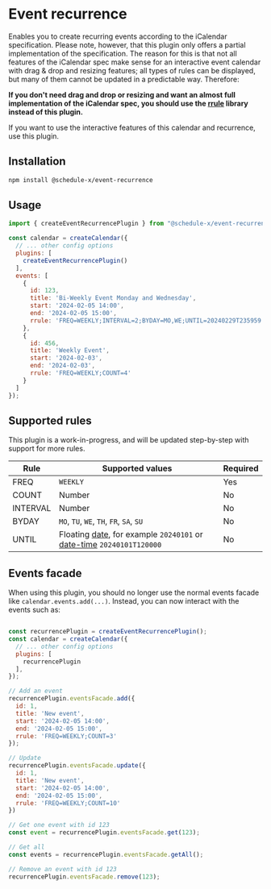 
# Event recurrence

Enables you to create recurring events according to the iCalendar specification. Please note, however, that this
plugin only offers a partial implementation of the specification. The reason for this is that not all features of
the iCalendar spec make sense for an interactive event calendar with drag & drop and resizing features; all types of
rules can be displayed, but many of them cannot be updated in a predictable way. Therefore:

**If you don't need drag and drop or resizing and
want an almost full implementation of the iCalendar spec, you should use the [rrule](https://www.npmjs.com/package/rrule)
library instead of this plugin.**

If you want to use the interactive features of this calendar and recurrence, use this plugin.

## Installation

```sh copy
npm install @schedule-x/event-recurrence
```

## Usage

```js
import { createEventRecurrencePlugin } from "@schedule-x/event-recurrence";

const calendar = createCalendar({
  // ... other config options
  plugins: [
    createEventRecurrencePlugin()
  ],
  events: [
    {
      id: 123,
      title: 'Bi-Weekly Event Monday and Wednesday',
      start: '2024-02-05 14:00',
      end: '2024-02-05 15:00',
      rrule: 'FREQ=WEEKLY;INTERVAL=2;BYDAY=MO,WE;UNTIL=20240229T235959'
    },
    {
      id: 456,
      title: 'Weekly Event',
      start: '2024-02-03',
      end: '2024-02-03',
      rrule: 'FREQ=WEEKLY;COUNT=4'
    }
  ]
});
```

## Supported rules

<Callout type="info">
  This plugin is a work-in-progress, and will be updated step-by-step with support for more rules.
</Callout>

| Rule     | Supported values                                                                                                                                                                     | Required |
|----------|--------------------------------------------------------------------------------------------------------------------------------------------------------------------------------------|----------|
| FREQ     | `WEEKLY`                                                                                                                                                                             | Yes      |
| COUNT    | Number                                                                                                                                                                               | No       |
| INTERVAL | Number                                                                                                                                                                               | No       |
| BYDAY    | `MO`, `TU`, `WE`, `TH`, `FR`, `SA`, `SU`                                                                                                                                             | No       |
| UNTIL    | Floating [date](https://www.rfc-editor.org/rfc/rfc5545#section-3.3.4), for example `20240101` or [date-time](https://www.rfc-editor.org/rfc/rfc5545#section-3.3.5) `20240101T120000` | No       |

## Events facade

When using this plugin, you should no longer use the normal events facade like `calendar.events.add(...)`. Instead, you
can now interact with the events such as:

```js

const recurrencePlugin = createEventRecurrencePlugin();
const calendar = createCalendar({
  // ... other config options
  plugins: [
    recurrencePlugin
  ],
});

// Add an event
recurrencePlugin.eventsFacade.add({
  id: 1,
  title: 'New event',
  start: '2024-02-05 14:00',
  end: '2024-02-05 15:00',
  rrule: 'FREQ=WEEKLY;COUNT=3'
});

// Update
recurrencePlugin.eventsFacade.update({
  id: 1,
  title: 'New event',
  start: '2024-02-05 14:00',
  end: '2024-02-05 15:00',
  rrule: 'FREQ=WEEKLY;COUNT=10'
})

// Get one event with id 123
const event = recurrencePlugin.eventsFacade.get(123);

// Get all
const events = recurrencePlugin.eventsFacade.getAll();

// Remove an event with id 123
recurrencePlugin.eventsFacade.remove(123);
```


